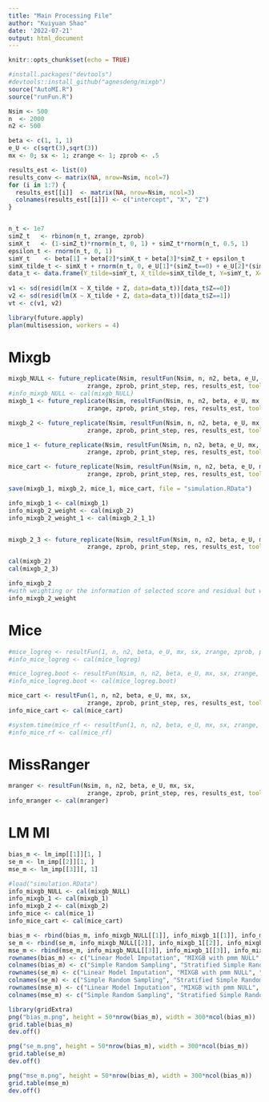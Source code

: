 ```yaml
---
title: "Main Processing File"
author: "Kuiyuan Shao"
date: '2022-07-21'
output: html_document
---
```


```r
knitr::opts_chunk$set(echo = TRUE)
```

```r
#install.packages("devtools")
#devtools::install_github("agnesdeng/mixgb")
source("AutoMI.R")
source("runFun.R")
```

```r
Nsim <- 500
n  <- 2000
n2 <- 500

beta <- c(1, 1, 1)
e_U <- c(sqrt(3),sqrt(3))
mx <- 0; sx <- 1; zrange <- 1; zprob <- .5
```


```r
results_est <- list(0)
results_conv <- matrix(NA, nrow=Nsim, ncol=7)
for (i in 1:7) {
  results_est[[i]]  <- matrix(NA, nrow=Nsim, ncol=3)
  colnames(results_est[[i]]) <- c("intercept", "X", "Z")
}


n_t <- 1e7
simZ_t   <- rbinom(n_t, zrange, zprob)
simX_t   <- (1-simZ_t)*rnorm(n_t, 0, 1) + simZ_t*rnorm(n_t, 0.5, 1)
epsilon_t <- rnorm(n_t, 0, 1)
simY_t    <- beta[1] + beta[2]*simX_t + beta[3]*simZ_t + epsilon_t
simX_tilde_t <- simX_t + rnorm(n_t, 0, e_U[1]*(simZ_t==0) + e_U[2]*(simZ_t==1))
data_t <- data.frame(Y_tilde=simY_t, X_tilde=simX_tilde_t, Y=simY_t, X=simX_t, Z=simZ_t)
      
v1 <- sd(resid(lm(X ~ X_tilde + Z, data=data_t))[data_t$Z==0])
v2 <- sd(resid(lm(X ~ X_tilde + Z, data=data_t))[data_t$Z==1])
vt <- c(v1, v2)
```


```r
library(future.apply)
plan(multisession, workers = 4)
```

# Mixgb
```r
mixgb_NULL <- future_replicate(Nsim, resultFun(Nsim, n, n2, beta, e_U, mx, sx, 
                      zrange, zprob, print_step, res, results_est, tool = "mixgb", method = NULL))
#info_mixgb_NULL <- cal(mixgb_NULL)
mixgb_1 <- future_replicate(Nsim, resultFun(Nsim, n, n2, beta, e_U, mx, sx, 
                      zrange, zprob, print_step, res, results_est, tool = "mixgb", method = 1))

mixgb_2 <- future_replicate(Nsim, resultFun(Nsim, n, n2, beta, e_U, mx, sx, 
                      zrange, zprob, print_step, res, results_est, tool = "mixgb", method = 2))

mice_1 <- future_replicate(Nsim, resultFun(Nsim, n, n2, beta, e_U, mx, sx, 
                      zrange, zprob, print_step, res, results_est, tool = "mice", method = NULL))

mice_cart <- future_replicate(Nsim, resultFun(Nsim, n, n2, beta, e_U, mx, sx, 
                      zrange, zprob, print_step, res, results_est, tool = "mice", method = "cart"))

save(mixgb_1, mixgb_2, mice_1, mice_cart, file = "simulation.RData")

info_mixgb_1 <- cal(mixgb_1)
info_mixgb_2_weight <- cal(mixgb_2)
info_mixgb_2_weight_1 <- cal(mixgb_2_1_1)


mixgb_2_3 <- future_replicate(Nsim, resultFun(Nsim, n, n2, beta, e_U, mx, sx, 
                      zrange, zprob, print_step, res, results_est, tool = "mixgb", method = 2))

cal(mixgb_2)
cal(mixgb_2_3)
```

```r
info_mixgb_2 
#with weighting or the information of selected score and residual but without linear regression.
info_mixgb_2_weight 
```
# Mice
```r
#mice_logreg <- resultFun(1, n, n2, beta, e_U, mx, sx, zrange, zprob, print_step, res, results_est, tool = "mice", method = "logreg")
#info_mice_logreg <- cal(mice_logreg)

#mice_logreg.boot <- resultFun(Nsim, n, n2, beta, e_U, mx, sx, zrange, zprob, print_step, res, results_est, tool = "mice", method = "logreg.boot")
#info_mice_logreg.boot <- cal(mice_logreg.boot)

mice_cart <- resultFun(1, n, n2, beta, e_U, mx, sx, 
                      zrange, zprob, print_step, res, results_est, tool = "mice", method = NULL)
info_mice_cart <- cal(mice_cart)

#system.time(mice_rf <- resultFun(1, n, n2, beta, e_U, mx, sx, zrange, zprob, print_step, res, results_est, tool = "mice", method = "rf"))
#info_mice_rf <- cal(mice_rf)
```


# MissRanger
```r
mranger <- resultFun(Nsim, n, n2, beta, e_U, mx, sx, 
                      zrange, zprob, print_step, res, results_est, tool = "mrangermi", method = NULL)
info_mranger <- cal(mranger)
```

# LM MI
```r
bias_m <- lm_imp[[1]][1, ]
se_m <- lm_imp[[2]][1, ]
mse_m <- lm_imp[[3]][, 1]
```


```r
#load("simulation.RData")
info_mixgb_NULL <- cal(mixgb_NULL)
info_mixgb_1 <- cal(mixgb_1)
info_mixgb_2 <- cal(mixgb_2)
info_mice <- cal(mice_1)
info_mice_cart <- cal(mice_cart)
```

```r
bias_m <- rbind(bias_m, info_mixgb_NULL[[1]], info_mixgb_1[[1]], info_mixgb_2[[1]], info_mice[[1]], info_mice_cart[[1]])
se_m <- rbind(se_m, info_mixgb_NULL[[2]], info_mixgb_1[[2]], info_mixgb_2[[2]], info_mice[[2]], info_mice_cart[[2]])
mse_m <- rbind(mse_m, info_mixgb_NULL[[3]], info_mixgb_1[[3]], info_mixgb_2[[3]], info_mice[[3]], info_mice_cart[[3]])
rownames(bias_m) <- c("Linear Model Imputation", "MIXGB with pmm NULL", "MIXGB with pmm 1", "MIXGB with pmm 2", "MICE by Default", "MICE with Regression Trees")
colnames(bias_m) <- c("Simple Random Sampling", "Stratified Simple Random Sampling", "Outcome-Dependent Sampling", "Residual Sampling", "Weighted Residual Sampling", "Score Function Sampling", "Score Function Sampling with Neyman Allocation")
rownames(se_m) <- c("Linear Model Imputation", "MIXGB with pmm NULL", "MIXGB with pmm 1", "MIXGB with pmm 2", "MICE by Default", "MICE with Regression Trees")
colnames(se_m) <- c("Simple Random Sampling", "Stratified Simple Random Sampling", "Outcome-Dependent Sampling", "Residual Sampling", "Weighted Residual Sampling", "Score Function Sampling", "Score Function Sampling with Neyman Allocation")
rownames(mse_m) <- c("Linear Model Imputation", "MIXGB with pmm NULL", "MIXGB with pmm 1", "MIXGB with pmm 2", "MICE by Default", "MICE with Regression Trees")
colnames(mse_m) <- c("Simple Random Sampling", "Stratified Simple Random Sampling", "Outcome-Dependent Sampling", "Residual Sampling", "Weighted Residual Sampling", "Score Function Sampling", "Score Function Sampling with Neyman Allocation")

library(gridExtra)
png("bias_m.png", height = 50*nrow(bias_m), width = 300*ncol(bias_m))
grid.table(bias_m)
dev.off()

png("se_m.png", height = 50*nrow(bias_m), width = 300*ncol(bias_m))
grid.table(se_m)
dev.off()

png("mse_m.png", height = 50*nrow(bias_m), width = 300*ncol(bias_m))
grid.table(mse_m)
dev.off()
```
